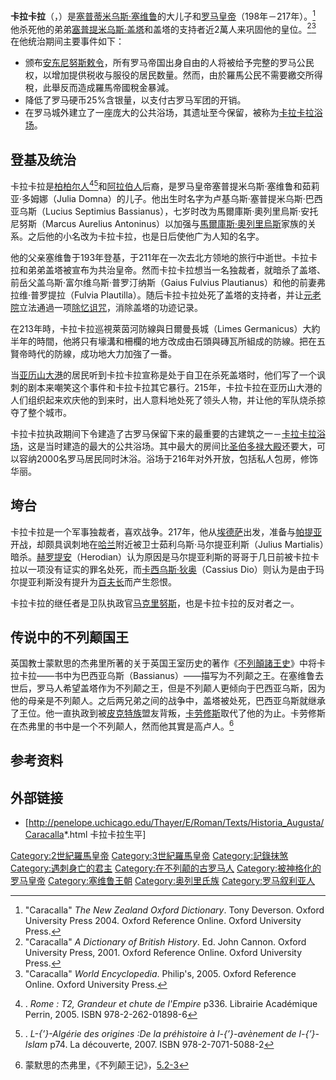 {{Expand|time=2013-12-01T09:43:43+00:00}}
{{noteTA
|1=克里
|2=zh-hans:奥勒留; zh-hant:奧列里烏斯;
|3=zh-hans:马可; zh-hant:馬爾庫斯;
|4=zh-hans:塞维鲁;zh-hant:塞維魯斯;
|5=zh-hans:塞普提米乌斯;zh-tw:塞提米烏斯;
|6=zh-hans:塞普蒂米乌斯;zh-tw:塞提米烏斯;
|7=zh-hans:柏柏尔;zh-tw:柏柏;
}}
{{Infobox Roman emperor
|name = 卡拉卡拉
|title = [[罗马帝国|罗马帝国]][[罗马皇帝|第二十二任皇帝]]
|image = Caracalla MAN Napoli Inv6033 n01.jpg
|caption =
|reign = 198年－209年<br />（与[[塞普提米乌斯·塞维鲁|塞维鲁]]共治）<br />209年-211年2月4日<br />（与塞维鲁和[[塞普提米乌斯·盖塔|盖塔]]共治）<br />211年2月-12月<br />（与盖塔共治）<br />211年12月-217年4月8日<br />（独自执政）
|coronation =
|othertitles =
|full name = 马尔库斯·奥列里乌斯·<br />安扥尼努斯<br />（Marcus Aurelius<br /> Severus Antoninus Augustus）
|predecessor = 塞普提米乌斯·塞维鲁
|successor = [[马克里努斯|马克-{里}-努斯]]
|consort =
|issue =
|dynasty = [[塞维鲁王朝|塞维鲁王朝]]
|royal house =
|royal anthem = 
|father = 塞普提米乌斯·塞维鲁
|mother = 朱莉亚·多姆娜
|birth_date = {{birth date|188|4|4}}
|birth_place = 
|death_date = {{death date and age|217|4|8|188|4|4}}
|death_place = 
}}
'''卡拉卡拉'''（{{lang-la|Caracalla}}，{{bd|188年|4月4日|217年|4月8日|K}}）是[[塞普蒂米乌斯·塞维鲁|塞普蒂米乌斯·塞维鲁]]的大儿子和[[罗马皇帝|罗马皇帝]]（198年－217年）。<ref>"Caracalla"  ''The New Zealand Oxford Dictionary''. Tony Deverson. Oxford University Press 2004. Oxford Reference Online. Oxford University Press.</ref> 他杀死他的弟弟[[塞普提米乌斯·盖塔|塞普提米乌斯·盖塔]]和盖塔的支持者近2萬人来巩固他的皇位。<ref>"Caracalla"  ''A Dictionary of British History''. Ed. John Cannon. Oxford University Press, 2001. Oxford Reference Online. Oxford University Press.</ref><ref>"Caracalla"  ''World Encyclopedia''. Philip's, 2005. Oxford Reference Online. Oxford University Press.</ref> 在他统治期间主要事件如下：
* 颁布[[安扥尼努斯敕令|安东尼努斯敕令]]，所有罗马帝国出身自由的人将被给予完整的罗马公民权，以增加提供税收与服役的居民数量。然而，由於羅馬公民不需要繳交所得稅，此舉反而造成羅馬帝國稅金暴減。
* 降低了罗马硬币25%含银量，以支付古罗马军团的开销。
* 在罗马城外建立了一座庞大的公共浴场，其遗址至今保留，被称为[[卡拉卡拉浴场|卡拉卡拉浴场]]。

== 登基及统治 ==
卡拉卡拉是[[柏柏尔人|柏柏尔人]]<ref>{{link-fr|Marcel Le Glay|Marcel Le Glay}}. ''Rome : T2, Grandeur et chute de l'Empire'' p336. Librairie Académique Perrin, 2005. ISBN 978-2-262-01898-6</ref><ref>{{link-fr|Gilbert Meynier|Gilbert Meynier}}. ''L-{’}-Algérie des origines :De la préhistoire à l-{’}-avènement de l-{’}-Islam'' p74. La découverte, 2007. ISBN 978-2-7071-5088-2 </ref>和[[阿拉伯人|阿拉伯人]]后裔，是罗马皇帝塞普提米乌斯·塞维鲁和茹莉亚·多姆娜（Julia Domna）的儿子。他出生时名字为卢基乌斯·塞普提米乌斯·巴西亚乌斯（Lucius Septimius Bassianus），七岁时改为馬爾庫斯·奧列里烏斯·安托尼努斯（Marcus Aurelius Antoninus）以加强与[[馬爾庫斯·奧列里烏斯|馬爾庫斯·奧列里烏斯]]家族的关系。之后他的小名改为卡拉卡拉，也是日后使他广为人知的名字。

他的父亲塞维鲁于193年登基，于211年在一次去北方领地的旅行中逝世。卡拉卡拉和弟弟盖塔被宣布为共治皇帝。然而卡拉卡拉想当一名独裁者，就暗杀了盖塔、前岳父盖乌斯·富尔维乌斯·普罗汀纳斯（Gaius Fulvius Plautianus）和他的前妻弗拉维·普罗提拉（Fulvia Plautilla）。随后卡拉卡拉处死了盖塔的支持者，并让[[元老院|元老院]]立法通過一项[[除忆诅咒|除忆诅咒]]，消除盖塔的功迹记录。

在213年時，卡拉卡拉巡視萊茵河防線與日爾曼長城（Limes Germanicus）大約半年的時間，他將只有壕溝和柵欄的地方改成由石頭與磚瓦所組成的防線。把在五賢帝時代的防線，成功地大力加強了一番。

当[[亚历山大港|亚历山大港]]的居民听到卡拉卡拉宣称是处于自卫在杀死盖塔时，他们写了一个讽刺的剧本来嘲笑这个事件和卡拉卡拉其它暴行。215年，卡拉卡拉在亚历山大港的人们组织起来欢庆他的到来时，出人意料地处死了领头人物，并让他的军队烧杀掠夺了整个城市。

卡拉卡拉执政期间下令建造了古罗马保留下来的最重要的古建筑之一－[[卡拉卡拉浴场|卡拉卡拉浴场]]，这是当时建造的最大的公共浴场。其中最大的房间比[[圣伯多禄大殿|圣伯多禄大殿]]还要大，可以容纳2000名罗马居民同时沐浴。浴场于216年对外开放，包括私人包房，修饰华丽。

== 垮台 ==
卡拉卡拉是一个军事独裁者，喜欢战争。217年，他从[[埃德萨|埃德萨]]出发，准备与[[安息帝国|帕提亚]]开战，却颇具讽刺地在[[哈兰_(土耳其)|哈兰]]附近被卫士茹利乌斯·马尔提亚利斯（Julius Martialis）暗杀。[[赫罗提安|赫罗提安]]（Herodian）认为原因是马尔提亚利斯的哥哥于几日前被卡拉卡拉以一项没有证实的罪名处死，而[[卡西乌斯·狄奥|卡西乌斯·狄奥]]（Cassius Dio）则认为是由于玛尔提亚利斯没有提升为[[百夫长|百夫长]]而产生怨恨。

卡拉卡拉的继任者是卫队执政官[[马克里努斯|马克里努斯]]，也是卡拉卡拉的反对者之一。

== 传说中的不列颠国王 ==
英国教士蒙默思的杰弗里所著的关于英国王室历史的著作《[[不列顛諸王史|不列顛諸王史]]》中将卡拉卡拉——书中为巴西亚乌斯（Bassianus）——描写为不列颠之王。在塞维鲁去世后，罗马人希望盖塔作为不列颠之王，但是不列颠人更倾向于巴西亚乌斯，因为他的母亲是不列颠人。之后两兄弟之间的战争中，盖塔被处死，巴西亚乌斯就继承了王位。他一直执政到被[[皮克特人|皮克特族]]盟友背叛，[[卡劳修斯|卡劳修斯]]取代了他的为止。卡劳修斯在杰弗里的书中是一个不列颠人，然而他其實是高卢人。<ref>蒙默思的杰弗里，《不列颠王记》，[[s:History_of_the_Kings_of_Britain/Book_5#2|5.2-3]]</ref>

== 参考资料 ==
{{reflist|2}}

== 外部链接 ==
{{Commons|Caracalla|卡拉卡拉}}
* [http://penelope.uchicago.edu/Thayer/E/Roman/Texts/Historia_Augusta/Caracalla*.html 卡拉卡拉生平] 
{{clear}}
{{S-Start}}
{{S-reg}}
{{Succession box|before=[[塞普蒂米烏斯·塞維魯|塞普蒂米烏斯·塞維魯]]|after=[[马克里努斯|马克里努斯]]|years=198-211<br />共治皇帝 <br />与[[塞普蒂米乌斯·塞维鲁|塞普蒂米乌斯·塞维鲁]]（193-211）和[[塞普提米乌斯·盖塔|塞普提米乌斯·盖塔]]（211）<br />211-217 <br />  单独统治 |title=[[罗马皇帝|罗马皇帝]]}}{{S-end}}

{{罗马帝国皇帝| 本人=卡拉卡拉| 时间 = 198- 217 | 之前=[[塞普蒂米烏斯·塞維魯|塞普蒂米烏斯·塞維魯]] | 之后=[[马克里努斯|马克里努斯]] | 同时=共治者：塞普蒂米烏斯·塞維魯（193-211）<br />[[塞普提米乌斯·盖塔|盖塔]]（209-211）}}

{{Authority control}}
{{DEFAULTSORT: Caracalla}}
[[Category:2世紀羅馬皇帝|Category:2世紀羅馬皇帝]]
[[Category:3世紀羅馬皇帝|Category:3世紀羅馬皇帝]]
[[Category:記錄抹煞|Category:記錄抹煞]]
[[Category:遇刺身亡的君主|Category:遇刺身亡的君主]]
[[Category:在不列颠的古罗马人|Category:在不列颠的古罗马人]]
[[Category:被神格化的罗马皇帝|Category:被神格化的罗马皇帝]]
[[Category:塞维鲁王朝|Category:塞维鲁王朝]]
[[Category:奥列里氏族|Category:奥列里氏族]]
[[Category:罗马叙利亚人|Category:罗马叙利亚人]]